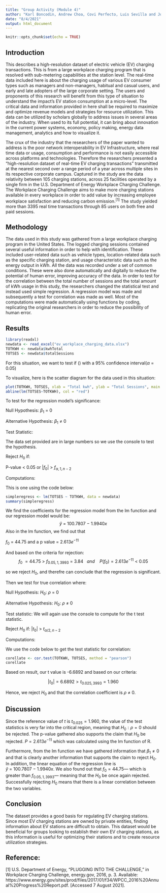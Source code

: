 ```yaml
---
title: "Group Activity (Module 4)"
author: "Karl Boncodin, Andrew Choa, Covi Perfecto, Luis Sevilla and Joshua Tirana"
date: "8/4/2021"
output: html_document
---
```


```r
knitr::opts_chunk$set(echo = TRUE)
```

## Introduction
This describes a high-resolution dataset of electric vehicle (EV) charging transactions. This is from a large workplace charging program that is resolved with sub-metering capabilities at the station level. The real-time data included here is about the charging usage of various EV consumer types such as managers and non-managers, habitual and casual users, and early and late adopters of the large corporate setting. The users and proponents of this research will benefit from this type of situation to understand the impact’s EV station consumption at a micro-level. The critical data and information provided in here shall be required to maximize and optimize revenue models and strategies for resource utilization. This data can be utilized by scholars globally to address issues in several areas of the industry. When used to its full potential, it can bring about innovation in the current power systems, economy, policy making, energy data management, analytics and how to visualize it.

The crux of the industry that the researchers of the paper wanted to address is the poor network interoperability in EV Infrastructure, where real time data or usage, consumption and performance is not easily accessible across platforms and technologies. Therefore the researchers presented a "high-resolution dataset of real-time EV charging transactions” transmitted at the nearest second over a range period of a year across multiple sites in its respective corporate campus. Captured in the study are the data relativity between 105 charging stations, across 25 facilities operated by a single firm in the U.S. Department of Energy Workplace Charging Challenge. The Workplace Charging Challenge aims to make more charging stations available in every workplace in order to add value by increasing employee workplace satisfaction and reducing carbon emission.$^{[1]}$ The study yielded more than 3395 real time transactions through 85 users on both free and paid sessions.

## Methodology
The data used in this study was gathered from a large workplace charging program in the United States. The logged charging sessions contained several useful information in order to help with identification. These included user-related data such as vehicle types, location-related data such as the specific charging station, and usage characteristic data such as the energy output in kWh. All the data was recorded under a set of common conditions. These were also done automatically and digitally to reduce the potential of human error, improving accuracy of the data. In order to test for the correlation between the total number of sessions and the total amount of kWh usage in this study, the researchers changed the statistical test and instead used simple regression. A regression model was made and subsequently a test for correlation was made as well. Most of the computations were made automatically using functions by coding, replicating the original researchers in order to reduce the possibility of human error. 

## Results
```r

library(readxl)
newdata <- read_excel("ev_workplace_charging_data.xlsx")
TOTKWH <- newdata$kwhTotal
TOTSES <- newdata$totalSessions

```
For this situation, we want to test if () with a 95% confidence interval($\alpha$ = 0.05)

To visualize, here is the scatter diagram for the data used in this situation:

```r
plot(TOTKWH, TOTSES, xlab = "Total kwh", ylab = "Total Sessions", main = "Total sessions Vs. Total kwh")
abline(lm(TOTSES~TOTKWH), col = "red")
```

To test for the regression model's significance:

Null Hypothesis: $\beta_1$ = 0

Alternative Hypothesis: $\beta_1$ $\ne$ 0

Test Statistic:

The data set provided are in large numbers so we use the console to test the hypothesis.

Reject $H_0$ if: 
	
P-value < 0.05 or $|f_0|$ > $f_{\alpha,1,n-2}$

Computations:

This is one using the code below:
```r
simpleregress <- lm(TOTSES ~ TOTKWH, data = newdata)
summary(simpleregress)
```
We find the coefficients for the regression model from the lm function and our regression model would be: 
$$
  \hat{y} ~=~100.7807~-~1.9940x
$$
Also in the lm function, we find out that 

  $f_0$ = 44.75 and a p value = 2.613$e^{-11}$

And based on the criteria for rejection:
$$
  f_0~=44.75~>~f_{0.05,1,3993}~=~3.84~~~and ~~~~P(f_0)=2.613e^{-11}~<~0.05
$$

so we reject $H_0$, and therefre can conclude that the regression is significant.

Then we test for true correlation where:

Null Hypothesis: $H_0$: $\rho$ = 0

Alternative Hypothesis: $H_0$: $\rho$ $\ne$ 0

Test statistic: We will again use the console to compute for the t test statistic.

Reject $H_0$ if: 
	$|t_0|$ > $t_{\alpha/2,n-2}$

Computations:

We use the code below to get the test statistic for correlation:
```r
corellate <- cor.test(TOTKWH, TOTSES, method = "pearson") 
corellate
```
Based on result, our t value is -6.6892 and based on our criteria:

$$
|t_0| = 6.6892 > t_{0.025,3993} = 1.960
$$


Hence, we reject $H_0$ and that the correlation coefficient is $\rho$ $\ne$ 0.

## Discussion

Since the reference value of $t$ is $t_{0.025} = 1.960$, the value of the test statistics is very far into the critical region, meaning that $H_0: \rho=0$ should be rejected. The p-value gathered also supports the claim that $H_0$ be rejected. $P = 2.613e^{-11}$ which was calculated using the lm function of R.

Furthermore, from the lm function we have gathered information that $\beta_1 \neq 0$ and that is clearly another information that supports the claim to reject $H_0$. In addition, the linear equation of the regression line is $\hat{y} ~=~100.7807~-~1.9940x$. We also found out that $f_0 = 44.75$--- which is greater than $f_{0.05,1,3993}$--- meaning that the $H_0$ be once again rejected. Successfully rejecting $H_0$ means that there is a linear correlation between the two variables. 

## Conclusion

The dataset provides a good basis for regulating EV charging stations. Since most EV charging stations are owned by private entities, finding information about EV stations are difficult to  obtain. This dataset would be beneficial for groups looking to establish their own EV charging stations, as this information is useful for optimizing their stations and to create resource utilization strategies.

## Reference:
[1]  U.S. Department of Energy, "PLUGGING INTO THE CHALLENGE," in Workplace Charging Challenge, energy.gov, 2016, p. 3. Available: https://www.energy.gov/sites/prod/files/2017/01/f34/WPCC_2016%20Annual%20Progress%20Report.pdf. [Accessed 7 August 2021].

